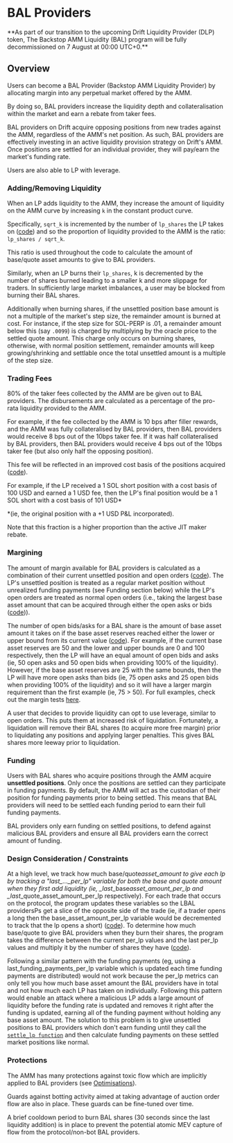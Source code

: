 
# BAL Providers

<Callout type="warning" emoji="⚠️">
**As part of our transition to the upcoming Drift Liquidity Provider (DLP) token, The Backstop AMM Liquidity (BAL) program will be fully decommissioned on 7 August at 00:00 UTC+0.**
</Callout>

## Overview

Users can become a BAL Provider (Backstop AMM Liquidity Provider) by allocating margin into any perpetual market offered by the AMM.

By doing so, BAL providers increase the liquidity depth and collateralisation within the market and earn a rebate from taker fees.

BAL providers on Drift acquire opposing positions from new trades against the AMM, regardless of the AMM's net position. As such, BAL providers are effectively investing in an active liquidity provision strategy on Drift's AMM. Once positions are settled for an individual provider, they will pay/earn the market's funding rate.

Users are also able to LP with leverage.

### Adding/Removing Liquidity

When an LP adds liquidity to the AMM, they increase the amount of liquidity on the AMM curve by increasing `k` in the constant product curve.

Specifically, `sqrt_k` is incremented by the number of `lp_shares` the LP takes on ([code](https://github.com/drift-labs/protocol-v2/blob/190b042a4eeec8521aa6e9b54c094fbdea6a28d9/programs/clearing_house/src/lib.rs#L926-L933)) and so the proportion of liquidity provided to the AMM is the ratio: `lp_shares / sqrt_k`.

This ratio is used throughout the code to calculate the amount of base/quote asset amounts to give to BAL providers.

Similarly, when an LP burns their `lp_shares`, k is decremented by the number of shares burned leading to a smaller k and more slippage for traders. In sufficiently large market imbalances, a user may be blocked from burning their BAL shares.

Additionally when burning shares, if the unsettled position base amount is not a multiple of the market's step size, the remainder amount is burned at cost. For instance, if the step size for SOL-PERP is .01, a remainder amount below this (say `.0099`) is charged by multiplying by the oracle price to the settled quote amount. This charge only occurs on burning shares, otherwise, with normal position settlement, remainder amounts will keep growing/shrinking and settlable once the total unsettled amount is a multiple of the step size.

### Trading Fees

80% of the taker fees collected by the AMM are be given out to BAL providers. The disbursements are calculated as a percentage of the pro-rata liquidity provided to the AMM.

For example, if the fee collected by the AMM is 10 bps after filler rewards, and the AMM was fully collateralised by BAL providers, then BAL providers would receive 8 bps out of the 10bps taker fee. If it was half collateralised by BAL providers, then BAL providers would receive 4 bps out of the 10bps taker fee (but also only half the opposing position).

This fee will be reflected in an improved cost basis of the positions acquired ([code](https://github.com/drift-labs/protocol-v2/blob/190b042a4eeec8521aa6e9b54c094fbdea6a28d9/programs/clearing_house/src/controller/position.rs#L469)).

For example, if the LP received a 1 SOL short position with a cost basis of 100 USD and earned a 1 USD fee, then the LP's final position would be a 1 SOL short with a cost basis of 101 USD\*

\*(ie, the original position with a +1 USD P&L incorporated).

Note that this fraction is a higher proportion than the active JIT maker rebate.

### Margining

The amount of margin available for BAL providers is calculated as a combination of their current unsettled position and open orders ([code](https://github.dev/drift-labs/protocol-v2/blob/190b042a4eeec8521aa6e9b54c094fbdea6a28d9/programs/clearing_house/src/math/margin.rs#L181-L208)). The LP's unsettled position is treated as a regular market position without unrealized funding payments (see Funding section below) while the LP's open orders are treated as normal open orders (i.e., taking the largest base asset amount that can be acquired through either the open asks or bids ([code](https://github.com/drift-labs/protocol-v2/blob/190b042a4eeec8521aa6e9b54c094fbdea6a28d9/programs/clearing_house/src/state/user.rs#L237-L258))).

The number of open bids/asks for a BAL share is the amount of base asset amount it takes on if the base asset reserves reached either the lower or upper bound from its current value ([code](https://github.dev/drift-labs/protocol-v2/blob/190b042a4eeec8521aa6e9b54c094fbdea6a28d9/programs/clearing_house/src/math/lp.rs#L120)). For example, if the current base asset reserves are 50 and the lower and upper bounds are 0 and 100 respectively, then the LP will have an equal amount of open bids and asks (ie, 50 open asks and 50 open bids when providing 100% of the liquidity). However, if the base asset reserves are 25 with the same bounds, then the LP will have more open asks than bids (ie, 75 open asks and 25 open bids when providing 100% of the liquidity) and so it will have a larger margin requirement than the first example (ie, 75 > 50). For full examples, check out the margin tests [here](https://github.dev/drift-labs/protocol-v2/blob/190b042a4eeec8521aa6e9b54c094fbdea6a28d9/programs/clearing_house/src/math/margin.rs#L789-L790).

A user that decides to provide liquidity can opt to use leverage, similar to open orders. This puts them at increased risk of liquidation. Fortunately, a liquidation will remove their BAL shares (to acquire more free margin) prior to liquidating any positions and applying larger penalties. This gives BAL shares more leeway prior to liquidation.

### Funding

Users with BAL shares who acquire positions through the AMM acquire **unsettled positions**. Only once the positions are settled can they participate in funding payments. By default, the AMM will act as the custodian of their position for funding payments prior to being settled. This means that BAL providers will need to be settled each funding period to earn their full funding payments.

BAL providers only earn funding on settled positions, to defend against malicious BAL providers and ensure all BAL providers earn the correct amount of funding.

### Design Consideration / Constraints

At a high level, we track how much base/quote*asset_amount to give each lp by tracking a "last\_...\_per_lp" variable for both the base and quote amount when they first add liquidity (ie, \_last*\_base*asset_amount_per_lp and \_last*\_quote_asset_amount_per_lp respectively). For each trade that occurs on the protocol, the program updates these variables so the LBAL providersPs get a slice of the opposite side of the trade (ie, if a trader opens a long then the base_asset_amount_per_lp variable would be decremented to track that the lp opens a short) ([code](https://github.com/drift-labs/protocol-v2/blob/190b042a4eeec8521aa6e9b54c094fbdea6a28d9/programs/clearing_house/src/controller/position.rs#L433-L448)). To determine how much base/quote to give BAL providers when they burn their shares, the program takes the difference between the current per_lp values and the last per_lp values and multiply it by the number of shares they have ([code](https://github.com/drift-labs/protocol-v2/blob/190b042a4eeec8521aa6e9b54c094fbdea6a28d9/programs/clearing_house/src/math/lp.rs#L62-L73)).

Following a similar pattern with the funding payments (eg, using a last_funding_payments_per_lp variable which is updated each time funding payments are distributed) would not work because the per_lp metrics can only tell you how much base asset amount the BAL providers have in total and not how much each LP has taken on individually. Following this pattern would enable an attack where a malicious LP adds a large amount of liquidity before the funding rate is updated and removes it right after the funding is updated, earning all of the funding payment without holding any base asset amount. The solution to this problem is to give unsettled positions to BAL providers which don't earn funding until they call the [`settle_lp function`](https://github.com/drift-labs/protocol-v2/blob/190b042a4eeec8521aa6e9b54c094fbdea6a28d9/programs/clearing_house/src/lib.rs#L780) and then calculate funding payments on these settled market positions like normal.

### Protections

The AMM has many protections against toxic flow which are implicitly applied to BAL providers (see [Optimisations](/about-v2/optimizations)).

Guards against botting activity aimed at taking advantage of auction order flow are also in place. These guards can be fine-tuned over time.

<Callout type="info" emoji="⬇️">
A brief cooldown period to burn BAL shares (30 seconds since the last liquidity addition) is in place to prevent the potential atomic MEV capture of flow from the protocol/non-bot BAL providers.
</Callout>
